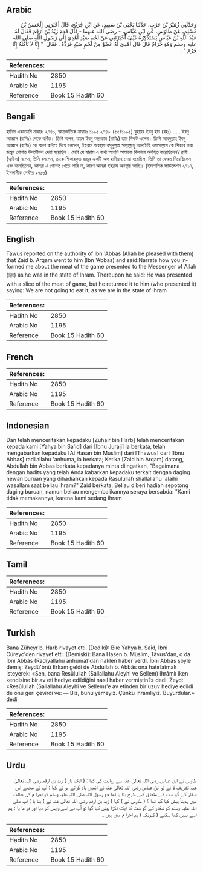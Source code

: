 ## Arabic


<div dir="rtl" lang="ar" style={{fontSize:'larger',backgroundColor:'#f8f9fa',padding:20}}>
وَحَدَّثَنِي زُهَيْرُ بْنُ حَرْبٍ، حَدَّثَنَا يَحْيَى بْنُ سَعِيدٍ، عَنِ ابْنِ جُرَيْجٍ، قَالَ أَخْبَرَنِي الْحَسَنُ بْنُ مُسْلِمٍ، عَنْ طَاوُسٍ، عَنِ ابْنِ عَبَّاسٍ، - رضى الله عنهما - قَالَ قَدِمَ زَيْدُ بْنُ أَرْقَمَ فَقَالَ لَهُ عَبْدُ اللَّهِ بْنُ عَبَّاسٍ يَسْتَذْكِرُهُ كَيْفَ أَخْبَرْتَنِي عَنْ لَحْمِ صَيْدٍ أُهْدِيَ إِلَى رَسُولِ اللَّهِ صلى الله عليه وسلم وَهُوَ حَرَامٌ قَالَ قَالَ أُهْدِيَ لَهُ عُضْوٌ مِنْ لَحْمِ صَيْدٍ فَرَدَّهُ ‏.‏ فَقَالَ ‏ "‏ إِنَّا لاَ نَأْكُلُهُ إِنَّا حُرُمٌ ‏"‏ ‏.‏
</div>
<div style={{backgroundColor:'#f8f9fa',padding:20, marginBottom: 10}}><table> <thead> <tr> <th>References:</th> <th></th> </tr> </thead> <tbody><tr><td>Hadith No</td><td>2850</td></tr><tr><td>Arabic No</td><td>1195</td></tr><tr><td>Reference</td><td>Book 15 Hadith 60</td></tr></tbody></table></div>

## Bengali


<div dir="ltr" lang="bn" style={{fontSize:'larger',backgroundColor:'#f8f9fa',padding:20}}>
হাদিস একাডেমি নাম্বারঃ ২৭৪০, আন্তর্জাতিক নাম্বারঃ ১১৯৫ ২৭৪০-(৫৫/১১৯৫) যুহায়র ইবনু হাব (রহঃ) ..... ইবনু আব্বাস (রাযিঃ) থেকে বর্ণিত। তিনি বলেন, যায়দ ইবনু আরকাম (রাযিঃ) তার নিকট এলেন। তিনি আবদুল্লাহ ইবনু আব্বাস (রাযিঃ) কে স্মরণ করিয়ে দিয়ে বললেন, ইহরাম অবস্থায় রসূলুল্লাহ সাল্লাল্লাহু আলাইহি ওয়াসাল্লাম কে শিকার করা জন্তুর গোশত উপটৌকন দেয়া হয়েছিল। সেটা যে হারাম এ কথা আপনি আমাকে কিভাবে অবহিত করেছিলেন? রাবী (ত্বাউস) বলেন, তিনি বললেন, তাকে শিকারকৃত জন্তুর একটি অঙ্গ হাদিয়াহ দেয়া হয়েছিল, তিনি তা ফেরত দিয়েছিলেন এবং বলেছিলেন, আমরা এ গোশত খেতে পারি না, কারণ আমরা ইহরাম অবস্থায় আছি। (ইসলামিক ফাউন্ডেশন ২৭১৭, ইসলামীক সেন্টার ২৭১৬)
</div>
<div style={{backgroundColor:'#f8f9fa',padding:20, marginBottom: 10}}><table> <thead> <tr> <th>References:</th> <th></th> </tr> </thead> <tbody><tr><td>Hadith No</td><td>2850</td></tr><tr><td>Arabic No</td><td>1195</td></tr><tr><td>Reference</td><td>Book 15 Hadith 60</td></tr></tbody></table></div>

## English


<div dir="ltr" lang="en" style={{fontSize:'larger',backgroundColor:'#f8f9fa',padding:20}}>
Tawus reported on the authority of Ibn 'Abbas (Allah be pleased with them) that Zaid b. Arqam went to him (Ibn 'Abbas) and said:Narrate how you informed me about the meat of the game presented to the Messenger of Allah (ﷺ) as he was in the state of Ihram. Thereupon he said: He was presented with a slice of the meat of game, but he returned it to him (who presented it) saying: We are not going to eat it, as we are in the state of Ihram
</div>
<div style={{backgroundColor:'#f8f9fa',padding:20, marginBottom: 10}}><table> <thead> <tr> <th>References:</th> <th></th> </tr> </thead> <tbody><tr><td>Hadith No</td><td>2850</td></tr><tr><td>Arabic No</td><td>1195</td></tr><tr><td>Reference</td><td>Book 15 Hadith 60</td></tr></tbody></table></div>

## French


<div dir="ltr" lang="fr" style={{fontSize:'larger',backgroundColor:'#f8f9fa',padding:20}}>

</div>
<div style={{backgroundColor:'#f8f9fa',padding:20, marginBottom: 10}}><table> <thead> <tr> <th>References:</th> <th></th> </tr> </thead> <tbody><tr><td>Hadith No</td><td>2850</td></tr><tr><td>Arabic No</td><td>1195</td></tr><tr><td>Reference</td><td>Book 15 Hadith 60</td></tr></tbody></table></div>

## Indonesian


<div dir="ltr" lang="id" style={{fontSize:'larger',backgroundColor:'#f8f9fa',padding:20}}>
Dan telah menceritakan kepadaku [Zuhair bin Harb] telah menceritakan kepada kami [Yahya bin Sa'id] dari [Ibnu Juraij] ia berkata, telah mengabarkan kepadaku [Al Hasan bin Muslim] dari [Thawus] dari [Ibnu Abbas] radliallahu 'anhuma, ia berkata; Ketika [Zaid bin Arqam] datang, Abdullah bin Abbas berkata kepadanya minta diingatkan, "Bagaimana dengan hadits yang telah Anda kabarkan kepadaku terkait dengan daging hewan buruan yang dihadiahkan kepada Rasulullah shallallahu 'alaihi wasallam saat beliau ihram?" Zaid berkata; Beliau diberi hadiah sepotong daging buruan, namun beliau mengembalikannya seraya bersabda: "Kami tidak memakannya, karena kami sedang ihram
</div>
<div style={{backgroundColor:'#f8f9fa',padding:20, marginBottom: 10}}><table> <thead> <tr> <th>References:</th> <th></th> </tr> </thead> <tbody><tr><td>Hadith No</td><td>2850</td></tr><tr><td>Arabic No</td><td>1195</td></tr><tr><td>Reference</td><td>Book 15 Hadith 60</td></tr></tbody></table></div>

## Tamil


<div dir="ltr" lang="ta" style={{fontSize:'larger',backgroundColor:'#f8f9fa',padding:20}}>

</div>
<div style={{backgroundColor:'#f8f9fa',padding:20, marginBottom: 10}}><table> <thead> <tr> <th>References:</th> <th></th> </tr> </thead> <tbody><tr><td>Hadith No</td><td>2850</td></tr><tr><td>Arabic No</td><td>1195</td></tr><tr><td>Reference</td><td>Book 15 Hadith 60</td></tr></tbody></table></div>

## Turkish


<div dir="ltr" lang="tr" style={{fontSize:'larger',backgroundColor:'#f8f9fa',padding:20}}>
Bana Züheyr b. Harb rivayet etti. (Dediki): Biıe Yahya b. Saîd, İbni Cüreyc'den rivayet etti. (Demişki): Bana Hasen b. Müslim, Tâvus'dan, o da İbni Abbâs (Radiyallahu anhuma)'dan naklen haber verdi. İbni Abbâs şöyle demiş: Zeydü'bnü Erkam geldi de Abdullah b. Abbâs ona hatırlatmak isteyerek: «Sen, bana Resûlullah (Sallallahu Aleyhi ve Sellem) ihrâmlı iken kendisine bir av eti hediye edildiğini nasıl haber vermiştin?» dedi. Zeyd: «Resûlullah (Sallallahu Aleyhi ve Sellem)'e av etinden bir uzuv hediye edildi de onu geri çevirdi ve: — Biz, bunu yemeyiz. Çünkü ihramlıyız. Buyurdular.» dedi
</div>
<div style={{backgroundColor:'#f8f9fa',padding:20, marginBottom: 10}}><table> <thead> <tr> <th>References:</th> <th></th> </tr> </thead> <tbody><tr><td>Hadith No</td><td>2850</td></tr><tr><td>Arabic No</td><td>1195</td></tr><tr><td>Reference</td><td>Book 15 Hadith 60</td></tr></tbody></table></div>

## Urdu


<div dir="rtl" lang="ur" style={{fontSize:'larger',backgroundColor:'#f8f9fa',padding:20}}>
طاوس نے ابن عباس رضی اللہ تعالیٰ عنہ سے روایت کی کہا : ( ایک بار ) زید بن ارقم رضی اللہ تعالیٰ عنہ تشریف لا ئے تو ابن عباس رضی اللہ تعالیٰ عنہ نے انھیں یاد کراتے ہو ئے کہا : آپ نے مجھے اس شکار کے گو شت کے متعلق کس طرح بتا یا تھا جو رسول اللہ صلی اللہ علیہ وسلم کو احرا م کی حالت میں ہدیتاً پیش کیا گیا تھا ؟ ( طاوس نے ) کہا ( زید بن ارقم رضی اللہ تعالیٰ عنہ نے ) بتا یا ) آپ صلی اللہ علیہ وسلم کو شکار کے گو شت کا ایک ٹکڑا پیش کیا گیا تو آپ نے اسے واپس کر دیا اور فر ما یا : ہم اسے نہیں کھا سکتے ( کیونکہ ) ہم احرا م میں ہیں ۔
</div>
<div style={{backgroundColor:'#f8f9fa',padding:20, marginBottom: 10}}><table> <thead> <tr> <th>References:</th> <th></th> </tr> </thead> <tbody><tr><td>Hadith No</td><td>2850</td></tr><tr><td>Arabic No</td><td>1195</td></tr><tr><td>Reference</td><td>Book 15 Hadith 60</td></tr></tbody></table></div>